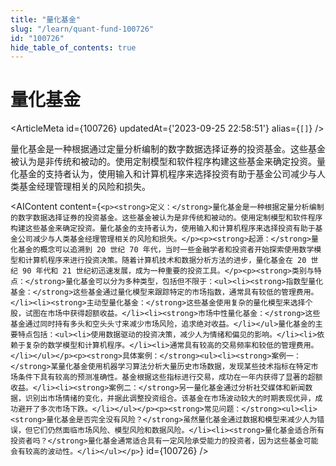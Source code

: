 ```yaml
---
title: "量化基金"
slug: "/learn/quant-fund-100726"
id: "100726"
hide_table_of_contents: true
---
```



# 量化基金

<ArticleMeta id={100726} updatedAt={'2023-09-25 22:58:51'} alias={`[]`} />
<div className='border-solid border-b border-t-0 my-4 border-[var(--ifm-color-gray-300)]' />

量化基金是一种根据通过定量分析编制的数字数据选择证券的投资基金。这些基金被认为是非传统和被动的。使用定制模型和软件程序构建这些基金来确定投资。量化基金的支持者认为，使用输入和计算机程序来选择投资有助于基金公司减少与人类基金经理管理相关的风险和损失。

<AIContent content={`<p><strong>定义：</strong>量化基金是一种根据定量分析编制的数字数据选择证券的投资基金。这些基金被认为是非传统和被动的。使用定制模型和软件程序构建这些基金来确定投资。量化基金的支持者认为，使用输入和计算机程序来选择投资有助于基金公司减少与人类基金经理管理相关的风险和损失。</p><p><strong>起源：</strong>量化基金的概念可以追溯到 20 世纪 70 年代，当时一些金融学者和投资者开始探索使用数学模型和计算机程序来进行投资决策。随着计算机技术和数据分析方法的进步，量化基金在 20 世纪 90 年代和 21 世纪初迅速发展，成为一种重要的投资工具。</p><p><strong>类别与特点：</strong>量化基金可以分为多种类型，包括但不限于：<ul><li><strong>指数型量化基金：</strong>这些基金通过量化模型来跟踪特定的市场指数，通常具有较低的管理费用。</li><li><strong>主动型量化基金：</strong>这些基金使用复杂的量化模型来选择个股，试图在市场中获得超额收益。</li><li><strong>市场中性量化基金：</strong>这些基金通过同时持有多头和空头头寸来减少市场风险，追求绝对收益。</li></ul>量化基金的主要特点包括：<ul><li>使用数据驱动的投资决策，减少人为情绪和偏见的影响。</li><li>依赖于复杂的数学模型和计算机程序。</li><li>通常具有较高的交易频率和较低的管理费用。</li></ul></p><p><strong>具体案例：</strong><ul><li><strong>案例一：</strong>某量化基金使用机器学习算法分析大量历史市场数据，发现某些技术指标在特定市场条件下具有较高的预测准确性。基金根据这些指标进行交易，成功在一年内获得了显著的超额收益。</li><li><strong>案例二：</strong>另一量化基金通过分析社交媒体和新闻数据，识别出市场情绪的变化，并据此调整投资组合。该基金在市场波动较大的时期表现优异，成功避开了多次市场下跌。</li></ul></p><p><strong>常见问题：</strong><ul><li><strong>量化基金是否完全没有风险？</strong>虽然量化基金通过数据和模型来减少人为错误，但它们仍然面临市场风险、模型风险和数据风险。</li><li><strong>量化基金适合所有投资者吗？</strong>量化基金通常适合具有一定风险承受能力的投资者，因为这些基金可能会有较高的波动性。</li></ul></p>`} id={100726} />
